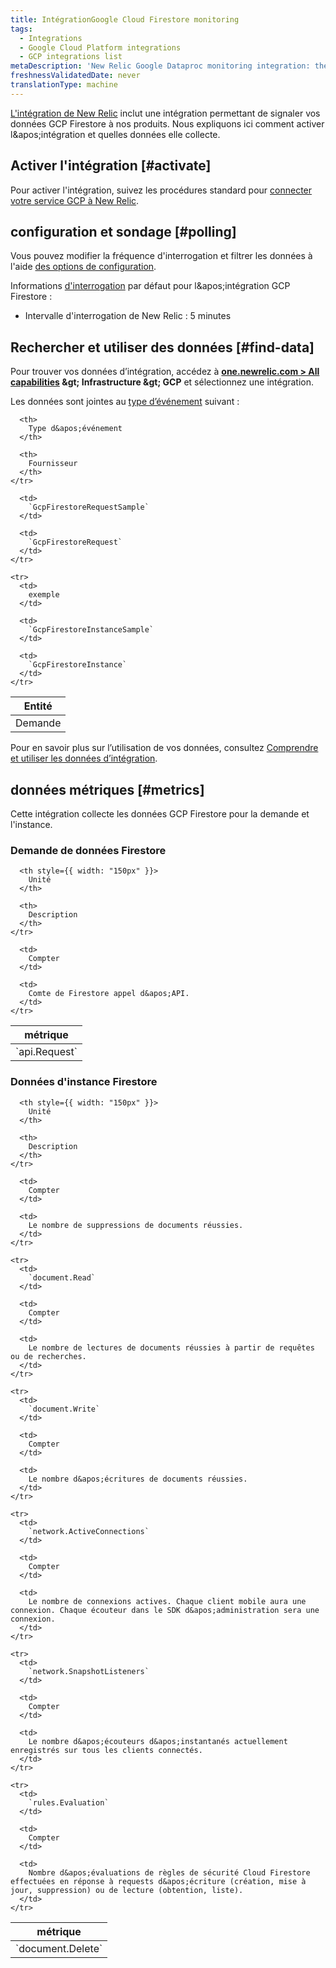 ```yaml
---
title: IntégrationGoogle Cloud Firestore monitoring
tags:
  - Integrations
  - Google Cloud Platform integrations
  - GCP integrations list
metaDescription: 'New Relic Google Dataproc monitoring integration: the data it reports and how to enable it.'
freshnessValidatedDate: never
translationType: machine
---
```


[L&apos;intégration de New Relic](/docs/infrastructure/introduction-infra-monitoring) inclut une intégration permettant de signaler vos données GCP Firestore à nos produits. Nous expliquons ici comment activer l&amp;apos;intégration et quelles données elle collecte.

## Activer l&apos;intégration [#activate]

Pour activer l&apos;intégration, suivez les procédures standard pour [connecter votre service GCP à New Relic](/docs/connect-google-cloud-platform-services-infrastructure).

## configuration et sondage [#polling]

Vous pouvez modifier la fréquence d&apos;interrogation et filtrer les données à l&apos;aide [des options de configuration](/docs/integrations/new-relic-integrations/getting-started/configure-polling-frequency-data-collection-cloud-integrations).

Informations [d&apos;interrogation](/docs/integrations/google-cloud-platform-integrations/getting-started/polling-intervals-gcp-integrations) par défaut pour l&amp;apos;intégration GCP Firestore :

* Intervalle d&apos;interrogation de New Relic : 5 minutes

## Rechercher et utiliser des données [#find-data]

Pour trouver vos données d’intégration, accédez à <DNT>**[one.newrelic.com &gt; All capabilities](https://one.newrelic.com/all-capabilities) &amp;gt; Infrastructure &amp;gt; GCP**</DNT> et sélectionnez une intégration.

Les données sont jointes au [type d’événement](/docs/data-apis/understand-data/new-relic-data-types/#event-data) suivant :

<table>
  <thead>
    <tr>
      <th>
        Entité
      </th>

      <th>
        Type d&apos;événement
      </th>

      <th>
        Fournisseur
      </th>
    </tr>
  </thead>

  <tbody>
    <tr>
      <td>
        Demande
      </td>

      <td>
        `GcpFirestoreRequestSample`
      </td>

      <td>
        `GcpFirestoreRequest`
      </td>
    </tr>

    <tr>
      <td>
        exemple
      </td>

      <td>
        `GcpFirestoreInstanceSample`
      </td>

      <td>
        `GcpFirestoreInstance`
      </td>
    </tr>
  </tbody>
</table>

Pour en savoir plus sur l’utilisation de vos données, consultez [Comprendre et utiliser les données d’intégration](/docs/infrastructure/integrations/find-use-infrastructure-integration-data).

## données métriques [#metrics]

Cette intégration collecte les données GCP Firestore pour la demande et l&apos;instance.

### Demande de données Firestore

<table>
  <thead>
    <tr>
      <th style={{ width: "275px" }}>
        métrique
      </th>

      <th style={{ width: "150px" }}>
        Unité
      </th>

      <th>
        Description
      </th>
    </tr>
  </thead>

  <tbody>
    <tr>
      <td>
        `api.Request`
      </td>

      <td>
        Compter
      </td>

      <td>
        Comte de Firestore appel d&apos;API.
      </td>
    </tr>
  </tbody>
</table>

### Données d&apos;instance Firestore

<table>
  <thead>
    <tr>
      <th style={{ width: "275px" }}>
        métrique
      </th>

      <th style={{ width: "150px" }}>
        Unité
      </th>

      <th>
        Description
      </th>
    </tr>
  </thead>

  <tbody>
    <tr>
      <td>
        `document.Delete`
      </td>

      <td>
        Compter
      </td>

      <td>
        Le nombre de suppressions de documents réussies.
      </td>
    </tr>

    <tr>
      <td>
        `document.Read`
      </td>

      <td>
        Compter
      </td>

      <td>
        Le nombre de lectures de documents réussies à partir de requêtes ou de recherches.
      </td>
    </tr>

    <tr>
      <td>
        `document.Write`
      </td>

      <td>
        Compter
      </td>

      <td>
        Le nombre d&apos;écritures de documents réussies.
      </td>
    </tr>

    <tr>
      <td>
        `network.ActiveConnections`
      </td>

      <td>
        Compter
      </td>

      <td>
        Le nombre de connexions actives. Chaque client mobile aura une connexion. Chaque écouteur dans le SDK d&apos;administration sera une connexion.
      </td>
    </tr>

    <tr>
      <td>
        `network.SnapshotListeners`
      </td>

      <td>
        Compter
      </td>

      <td>
        Le nombre d&apos;écouteurs d&apos;instantanés actuellement enregistrés sur tous les clients connectés.
      </td>
    </tr>

    <tr>
      <td>
        `rules.Evaluation`
      </td>

      <td>
        Compter
      </td>

      <td>
        Nombre d&apos;évaluations de règles de sécurité Cloud Firestore effectuées en réponse à requests d&apos;écriture (création, mise à jour, suppression) ou de lecture (obtention, liste).
      </td>
    </tr>
  </tbody>
</table>